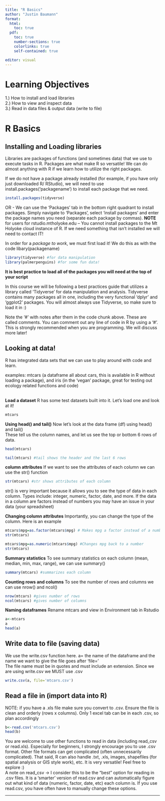 ```yaml
---
title: "R Basics"
author: "Justin Baumann"
format: 
  html:
    toc: true
  pdf:
    toc: true
    number-sections: true
    colorlinks: true
    self-contained: true

editor: visual
---
```


# **Learning Objectives**

1.) How to install and load libraries\
2.) How to view and inspect data\
3.) Read in data files & output data (write to file)\

# **R Basics**

## **Installing and Loading libraries**

Libraries are packages of functions (and sometimes data) that we use to execute tasks in R. Packages are what make R so versatile! We can do almost anything with R if we learn how to utilize the right packages.

If we do not have a package already installed (for example, if you have only just downloaded R/ RStudio), we will need to use install.packages('packagename') to install each package that we need.

```r
install.packages(tidyverse)
```

OR - We can use the 'Packages' tab in the bottom right quadrant to install packages. Simply navigate to 'Packages', select 'install packages' and enter the package names you need (separate each package by commas). **NOTE** for users for rstudio.mtholyoke.edu -- You cannot install packages to the Mt Holyoke cloud instance of R. If we need something that isn't installed we will need to contact IT!

In order for a *package to work*, we must first load it! We do this as with the code libary(packagename)

```r
library(tidyverse) #for data manipulation
library(palmerpenguins) #for some fun data!
```

**It is best practice to load all of the packages you will need at the top of your script**

In this course we will be following a best practices guide that utilizes a library called 'Tidyverse' for data manipulation and analysis. Tidyverse contains many packages all in one, including the very functional 'dplyr' and 'ggplot2' packages. You will almost always use Tidyverse, so make sure to load it in :)

Note the '\#' with notes after them in the code chunk above. These are called comments. You can comment out any line of code in R by using a '\#'. This is strongly recommended when you are programming. We will discuss more later!

## **Looking at data!**

R has integrated data sets that we can use to play around with code and learn. </br>

examples: mtcars (a dataframe all about cars, this is available in R without loading a package), and iris (in the 'vegan' package, great for testing out ecology related functions and code)</br></br>

**Load a dataset** R has some test datasets built into it. Let's load one and look at it!</br>

```r
mtcars 
```

**Using head() and tail()** Now let's look at the data frame (df) using head() and tail() </br> These tell us the column names, and let us see the top or bottom 6 rows of data.

```r
head(mtcars) 

tail(mtcars) #tail shows the header and the last 6 rows 
```

**column attributes** If we want to see the attributes of each column we can use the str() function

```r
str(mtcars) #str shows attributes of each column
```

str() is very important because it allows you to see the type of data in each column. Types include: integer, numeric, factor, date, and more. If the data in a column are factors instead of numbers you may have an issue in your data (your spreadsheet)</br>

**Changing column attributes** Importantly, you can change the type of the column. Here is an example

```r
mtcars$mpg=as.factor(mtcars$mpg) # Makes mpg a factor instead of a number
str(mtcars)

mtcars$mpg=as.numeric(mtcars$mpg) #Changes mpg back to a number
str(mtcars)

```

**Summary statistics** To see summary statistics on each column (mean, median, min, max, range), we can use summary()

```r
summary(mtcars) #summarizes each column
```

**Counting rows and columns** To see the number of rows and columns we can use nrow() and ncol()

```r
nrow(mtcars) #gives number of rows
ncol(mtcars) #gives number of columns
```

**Naming dataframes** Rename mtcars and view in Environment tab in Rstudio

```r
a<-mtcars
a
head(a)
```

## **Write data to file (saving data)**

We use the write.csv function here. a= the name of the dataframe and the name we want to give the file goes after 'file=' </br> The file name must be in quotes and must include an extension. Since we are using write.csv we MUST use .csv </br>

```r
write.csv(a, file='mtcars.csv')
```

## **Read a file in (import data into R)**

NOTE: if you have a .xls file make sure you convert to .csv. Ensure the file is clean and orderly (rows x columns). Only 1 excel tab can be in each .csv, so plan accordingly

```r
b<-read.csv('mtcars.csv')
head(b)
```

You are welcome to use other functions to read in data (including read_csv or read.xls). Especially for beginners, I strongly encourage you to use .csv format. Other file formats can get complicated (often unnecessarily complicated). That said, R can also handle .txt, .xls, images, shapefiles (for spatial analysis or GIS style work), etc. It is very versatile! Feel free to explore :)
\
A note on read_csv -> I consider this to be the "best" option for reading in .csv files. It is a 'smarter' version of read.csv and can automatically figure out what kind of data (numeric, factor, date, etc) each column is. If you use read.csv, you have often have to manually change these options. 

------------------------------------------------------------------------

